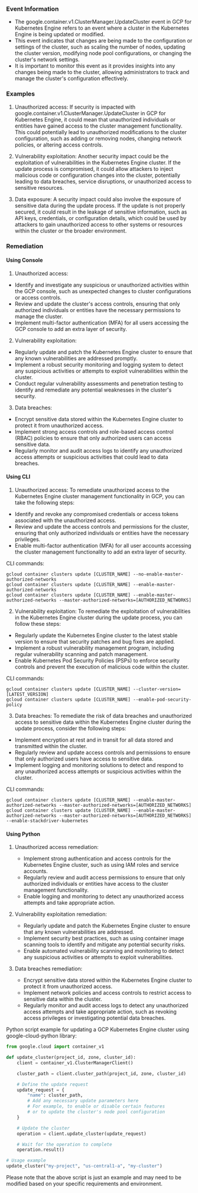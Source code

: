 
### Event Information

- The google.container.v1.ClusterManager.UpdateCluster event in GCP for Kubernetes Engine refers to an event where a cluster in the Kubernetes Engine is being updated or modified.
- This event indicates that changes are being made to the configuration or settings of the cluster, such as scaling the number of nodes, updating the cluster version, modifying node pool configurations, or changing the cluster's network settings.
- It is important to monitor this event as it provides insights into any changes being made to the cluster, allowing administrators to track and manage the cluster's configuration effectively.


### Examples

1. Unauthorized access: If security is impacted with google.container.v1.ClusterManager.UpdateCluster in GCP for Kubernetes Engine, it could mean that unauthorized individuals or entities have gained access to the cluster management functionality. This could potentially lead to unauthorized modifications to the cluster configuration, such as adding or removing nodes, changing network policies, or altering access controls.

2. Vulnerability exploitation: Another security impact could be the exploitation of vulnerabilities in the Kubernetes Engine cluster. If the update process is compromised, it could allow attackers to inject malicious code or configuration changes into the cluster, potentially leading to data breaches, service disruptions, or unauthorized access to sensitive resources.

3. Data exposure: A security impact could also involve the exposure of sensitive data during the update process. If the update is not properly secured, it could result in the leakage of sensitive information, such as API keys, credentials, or configuration details, which could be used by attackers to gain unauthorized access to other systems or resources within the cluster or the broader environment.

### Remediation

#### Using Console

1. Unauthorized access:
- Identify and investigate any suspicious or unauthorized activities within the GCP console, such as unexpected changes to cluster configurations or access controls.
- Review and update the cluster's access controls, ensuring that only authorized individuals or entities have the necessary permissions to manage the cluster.
- Implement multi-factor authentication (MFA) for all users accessing the GCP console to add an extra layer of security.

2. Vulnerability exploitation:
- Regularly update and patch the Kubernetes Engine cluster to ensure that any known vulnerabilities are addressed promptly.
- Implement a robust security monitoring and logging system to detect any suspicious activities or attempts to exploit vulnerabilities within the cluster.
- Conduct regular vulnerability assessments and penetration testing to identify and remediate any potential weaknesses in the cluster's security.

3. Data breaches:
- Encrypt sensitive data stored within the Kubernetes Engine cluster to protect it from unauthorized access.
- Implement strong access controls and role-based access control (RBAC) policies to ensure that only authorized users can access sensitive data.
- Regularly monitor and audit access logs to identify any unauthorized access attempts or suspicious activities that could lead to data breaches.

#### Using CLI

1. Unauthorized access: To remediate unauthorized access to the Kubernetes Engine cluster management functionality in GCP, you can take the following steps:

- Identify and revoke any compromised credentials or access tokens associated with the unauthorized access.
- Review and update the access controls and permissions for the cluster, ensuring that only authorized individuals or entities have the necessary privileges.
- Enable multi-factor authentication (MFA) for all user accounts accessing the cluster management functionality to add an extra layer of security.

CLI commands:
```
gcloud container clusters update [CLUSTER_NAME] --no-enable-master-authorized-networks
gcloud container clusters update [CLUSTER_NAME] --enable-master-authorized-networks
gcloud container clusters update [CLUSTER_NAME] --enable-master-authorized-networks --master-authorized-networks=[AUTHORIZED_NETWORKS]
```

2. Vulnerability exploitation: To remediate the exploitation of vulnerabilities in the Kubernetes Engine cluster during the update process, you can follow these steps:

- Regularly update the Kubernetes Engine cluster to the latest stable version to ensure that security patches and bug fixes are applied.
- Implement a robust vulnerability management program, including regular vulnerability scanning and patch management.
- Enable Kubernetes Pod Security Policies (PSPs) to enforce security controls and prevent the execution of malicious code within the cluster.

CLI commands:
```
gcloud container clusters update [CLUSTER_NAME] --cluster-version=[LATEST_VERSION]
gcloud container clusters update [CLUSTER_NAME] --enable-pod-security-policy
```

3. Data breaches: To remediate the risk of data breaches and unauthorized access to sensitive data within the Kubernetes Engine cluster during the update process, consider the following steps:

- Implement encryption at rest and in transit for all data stored and transmitted within the cluster.
- Regularly review and update access controls and permissions to ensure that only authorized users have access to sensitive data.
- Implement logging and monitoring solutions to detect and respond to any unauthorized access attempts or suspicious activities within the cluster.

CLI commands:
```
gcloud container clusters update [CLUSTER_NAME] --enable-master-authorized-networks --master-authorized-networks=[AUTHORIZED_NETWORKS]
gcloud container clusters update [CLUSTER_NAME] --enable-master-authorized-networks --master-authorized-networks=[AUTHORIZED_NETWORKS] --enable-stackdriver-kubernetes
```

#### Using Python

1. Unauthorized access remediation:
   - Implement strong authentication and access controls for the Kubernetes Engine cluster, such as using IAM roles and service accounts.
   - Regularly review and audit access permissions to ensure that only authorized individuals or entities have access to the cluster management functionality.
   - Enable logging and monitoring to detect any unauthorized access attempts and take appropriate action.

2. Vulnerability exploitation remediation:
   - Regularly update and patch the Kubernetes Engine cluster to ensure that any known vulnerabilities are addressed.
   - Implement security best practices, such as using container image scanning tools to identify and mitigate any potential security risks.
   - Enable automated vulnerability scanning and monitoring to detect any suspicious activities or attempts to exploit vulnerabilities.

3. Data breaches remediation:
   - Encrypt sensitive data stored within the Kubernetes Engine cluster to protect it from unauthorized access.
   - Implement network policies and access controls to restrict access to sensitive data within the cluster.
   - Regularly monitor and audit access logs to detect any unauthorized access attempts and take appropriate action, such as revoking access privileges or investigating potential data breaches.

Python script example for updating a GCP Kubernetes Engine cluster using google-cloud-python library:

```python
from google.cloud import container_v1

def update_cluster(project_id, zone, cluster_id):
    client = container_v1.ClusterManagerClient()

    cluster_path = client.cluster_path(project_id, zone, cluster_id)

    # Define the update request
    update_request = {
        "name": cluster_path,
        # Add any necessary update parameters here
        # For example, to enable or disable certain features
        # or to update the cluster's node pool configuration
    }

    # Update the cluster
    operation = client.update_cluster(update_request)

    # Wait for the operation to complete
    operation.result()

# Usage example
update_cluster("my-project", "us-central1-a", "my-cluster")
```

Please note that the above script is just an example and may need to be modified based on your specific requirements and environment.


